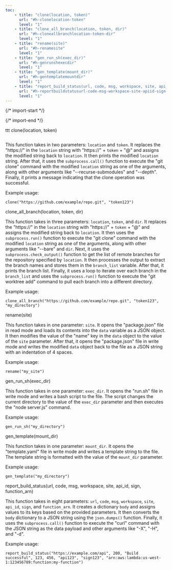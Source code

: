 ```yaml
---
toc: 
    - title: "clone(location, token)"
      url: "#h-clonelocation-token"
      level: "1"
    - title: "clone_all_branch(location, token, dir)"
      url: "#h-cloneallbranchlocation-token-dir"
      level: "1"
    - title: "rename(site)"
      url: "#h-renamesite"
      level: "1"
    - title: "gen_run_sh(exec_dir)"
      url: "#h-genrunshexecdir"
      level: "1"
    - title: "gen_template(mount_dir)"
      url: "#h-gentemplatemountdir"
      level: "1"
    - title: "report_build_status(url, code, msg, workspace, site, api_id, sign, function_arn)"
      url: "#h-reportbuildstatusurl-code-msg-workspace-site-apiid-sign-functionarn"
      level: "1"
---
```


{/* import-start */}
  
{/* import-end */}
   
<STitle>
ttt
</STitle>

<SH level="1" id="h-clonelocation-token">
clone(location, token)
</SH>


<SCodeBlockTab>

<SCodeBlock language="plain text" focus="" filename="Universal" tabid="0">

```plain text
```
</SCodeBlock>

</SCodeBlockTab>

This function takes in two parameters: <code>location</code> and <code>token</code>. It replaces the "https://" in the <code>location</code> string with "https://" + <code>token</code> + "@" and assigns the modified string back to <code>location</code>. It then prints the modified <code>location</code> string. After that, it uses the <code>subprocess.call()</code> function to execute the "git clone" command with the modified <code>location</code> string as one of the arguments, along with other arguments like "--recurse-submodules" and "--depth". Finally, it prints a message indicating that the clone operation was successful.

Example usage:

<SCodeBlock language="plain text" focus="" filename="" tabid="0">

```plain text
clone("https://github.com/example/repo.git", "token123")
```
</SCodeBlock>

<SH level="1" id="h-cloneallbranchlocation-token-dir">
clone_all_branch(location, token, dir)
</SH>


This function takes in three parameters: <code>location</code>, <code>token</code>, and <code>dir</code>. It replaces the "https://" in the <code>location</code> string with "https://" + <code>token</code> + "@" and assigns the modified string back to <code>location</code>. It then uses the <code>subprocess.run()</code> function to execute the "git clone" command with the modified <code>location</code> string as one of the arguments, along with other arguments like "--bare" and <code>dir</code>. Next, it uses the <code>subprocess.check_output()</code> function to get the list of remote branches for the repository specified by <code>location</code>. It then processes the output to extract the branch names and stores them in the <code>branch_list</code> variable. After that, it prints the branch list. Finally, it uses a loop to iterate over each branch in the <code>branch_list</code> and uses the <code>subprocess.run()</code> function to execute the "git worktree add" command to pull each branch into a different directory.

Example usage:

<SCodeBlock language="plain text" focus="" filename="" tabid="0">

```plain text
clone_all_branch("https://github.com/example/repo.git", "token123", "my_directory")
```
</SCodeBlock>

<SH level="1" id="h-renamesite">
rename(site)
</SH>


This function takes in one parameter: <code>site</code>. It opens the "package.json" file in read mode and loads its contents into the <code>data</code> variable as a JSON object. It then modifies the value of the "name" key in the <code>data</code> object to the value of the <code>site</code> parameter. After that, it opens the "package.json" file in write mode and writes the modified <code>data</code> object back to the file as a JSON string with an indentation of 4 spaces.

Example usage:

<SCodeBlock language="plain text" focus="" filename="" tabid="0">

```plain text
rename("my_site")
```
</SCodeBlock>

<SH level="1" id="h-genrunshexecdir">
gen_run_sh(exec_dir)
</SH>


This function takes in one parameter: <code>exec_dir</code>. It opens the "run.sh" file in write mode and writes a bash script to the file. The script changes the current directory to the value of the <code>exec_dir</code> parameter and then executes the "node server.js" command.

Example usage:

<SCodeBlock language="plain text" focus="" filename="" tabid="0">

```plain text
gen_run_sh("my_directory")
```
</SCodeBlock>

<SH level="1" id="h-gentemplatemountdir">
gen_template(mount_dir)
</SH>


This function takes in one parameter: <code>mount_dir</code>. It opens the "template.yaml" file in write mode and writes a template string to the file. The template string is formatted with the value of the <code>mount_dir</code> parameter.

Example usage:

<SCodeBlock language="plain text" focus="" filename="" tabid="0">

```plain text
gen_template("my_directory")
```
</SCodeBlock>

<SH level="1" id="h-reportbuildstatusurl-code-msg-workspace-site-apiid-sign-functionarn">
report_build_status(url, code, msg, workspace, site, api_id, sign, function_arn)
</SH>


This function takes in eight parameters: <code>url</code>, <code>code</code>, <code>msg</code>, <code>workspace</code>, <code>site</code>, <code>api_id</code>, <code>sign</code>, and <code>function_arn</code>. It creates a dictionary <code>body</code> and assigns values to its keys based on the provided parameters. It then converts the <code>body</code> dictionary to a JSON string using the <code>json.dumps()</code> function. Finally, it uses the <code>subprocess.call()</code> function to execute the "curl" command with the JSON string as the data payload and other arguments like "-X", "-H", and "-d".

Example usage:

<SCodeBlock language="plain text" focus="" filename="" tabid="0">

```plain text
report_build_status("https://example.com/api", 200, "Build successful", 123, 456, "api123", "sign123", "arn:aws:lambda:us-west-1:123456789:function:my-function")
```
</SCodeBlock>
